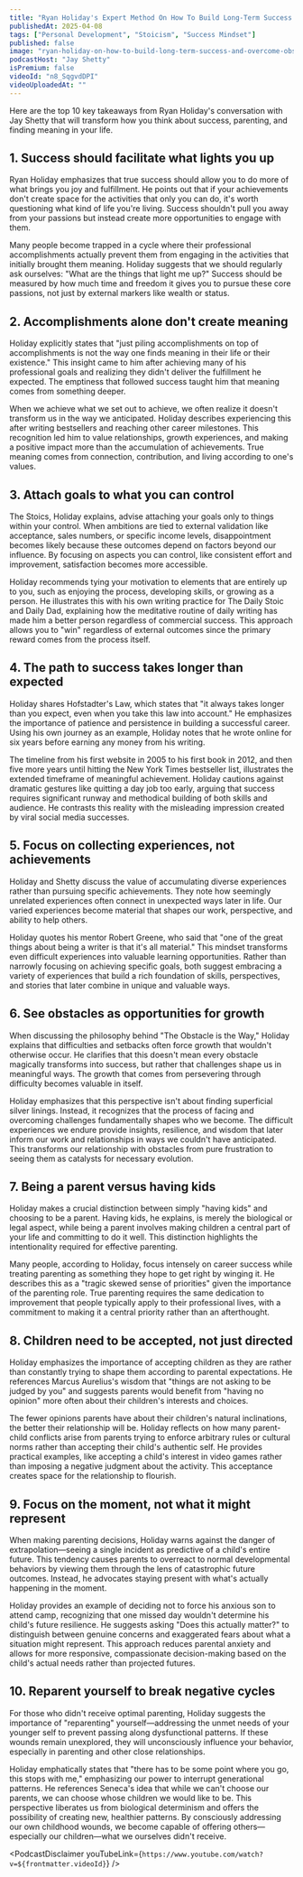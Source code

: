 ```yaml
---
title: "Ryan Holiday's Expert Method On How To Build Long-Term Success & Overcome Obstacles"
publishedAt: 2025-04-08
tags: ["Personal Development", "Stoicism", "Success Mindset"]
published: false
image: "ryan-holiday-on-how-to-build-long-term-success-and-overcome-obstacles.jpg"
podcastHost: "Jay Shetty"
isPremium: false
videoId: "n8_SqgvdDPI"
videoUploadedAt: ""
---
```



<PodcastSummaryPageLayout frontmatter={frontmatter}>

Here are the top 10 key takeaways from Ryan Holiday's conversation with Jay Shetty that will transform how you think about success, parenting, and finding meaning in your life.

## 1. Success should facilitate what lights you up

Ryan Holiday emphasizes that true success should allow you to do more of what brings you joy and fulfillment. He points out that if your achievements don't create space for the activities that only you can do, it's worth questioning what kind of life you're living. Success shouldn't pull you away from your passions but instead create more opportunities to engage with them.

Many people become trapped in a cycle where their professional accomplishments actually prevent them from engaging in the activities that initially brought them meaning. Holiday suggests that we should regularly ask ourselves: "What are the things that light me up?" Success should be measured by how much time and freedom it gives you to pursue these core passions, not just by external markers like wealth or status.

## 2. Accomplishments alone don't create meaning

Holiday explicitly states that "just piling accomplishments on top of accomplishments is not the way one finds meaning in their life or their existence." This insight came to him after achieving many of his professional goals and realizing they didn't deliver the fulfillment he expected. The emptiness that followed success taught him that meaning comes from something deeper.

When we achieve what we set out to achieve, we often realize it doesn't transform us in the way we anticipated. Holiday describes experiencing this after writing bestsellers and reaching other career milestones. This recognition led him to value relationships, growth experiences, and making a positive impact more than the accumulation of achievements. True meaning comes from connection, contribution, and living according to one's values.

## 3. Attach goals to what you can control

The Stoics, Holiday explains, advise attaching your goals only to things within your control. When ambitions are tied to external validation like acceptance, sales numbers, or specific income levels, disappointment becomes likely because these outcomes depend on factors beyond our influence. By focusing on aspects you can control, like consistent effort and improvement, satisfaction becomes more accessible.

Holiday recommends tying your motivation to elements that are entirely up to you, such as enjoying the process, developing skills, or growing as a person. He illustrates this with his own writing practice for The Daily Stoic and Daily Dad, explaining how the meditative routine of daily writing has made him a better person regardless of commercial success. This approach allows you to "win" regardless of external outcomes since the primary reward comes from the process itself.

## 4. The path to success takes longer than expected

Holiday shares Hofstadter's Law, which states that "it always takes longer than you expect, even when you take this law into account." He emphasizes the importance of patience and persistence in building a successful career. Using his own journey as an example, Holiday notes that he wrote online for six years before earning any money from his writing.

The timeline from his first website in 2005 to his first book in 2012, and then five more years until hitting the New York Times bestseller list, illustrates the extended timeframe of meaningful achievement. Holiday cautions against dramatic gestures like quitting a day job too early, arguing that success requires significant runway and methodical building of both skills and audience. He contrasts this reality with the misleading impression created by viral social media successes.

## 5. Focus on collecting experiences, not achievements

Holiday and Shetty discuss the value of accumulating diverse experiences rather than pursuing specific achievements. They note how seemingly unrelated experiences often connect in unexpected ways later in life. Our varied experiences become material that shapes our work, perspective, and ability to help others.

Holiday quotes his mentor Robert Greene, who said that "one of the great things about being a writer is that it's all material." This mindset transforms even difficult experiences into valuable learning opportunities. Rather than narrowly focusing on achieving specific goals, both suggest embracing a variety of experiences that build a rich foundation of skills, perspectives, and stories that later combine in unique and valuable ways.

## 6. See obstacles as opportunities for growth

When discussing the philosophy behind "The Obstacle is the Way," Holiday explains that difficulties and setbacks often force growth that wouldn't otherwise occur. He clarifies that this doesn't mean every obstacle magically transforms into success, but rather that challenges shape us in meaningful ways. The growth that comes from persevering through difficulty becomes valuable in itself.

Holiday emphasizes that this perspective isn't about finding superficial silver linings. Instead, it recognizes that the process of facing and overcoming challenges fundamentally shapes who we become. The difficult experiences we endure provide insights, resilience, and wisdom that later inform our work and relationships in ways we couldn't have anticipated. This transforms our relationship with obstacles from pure frustration to seeing them as catalysts for necessary evolution.

## 7. Being a parent versus having kids

Holiday makes a crucial distinction between simply "having kids" and choosing to be a parent. Having kids, he explains, is merely the biological or legal aspect, while being a parent involves making children a central part of your life and committing to do it well. This distinction highlights the intentionality required for effective parenting.

Many people, according to Holiday, focus intensely on career success while treating parenting as something they hope to get right by winging it. He describes this as a "tragic skewed sense of priorities" given the importance of the parenting role. True parenting requires the same dedication to improvement that people typically apply to their professional lives, with a commitment to making it a central priority rather than an afterthought.

## 8. Children need to be accepted, not just directed

Holiday emphasizes the importance of accepting children as they are rather than constantly trying to shape them according to parental expectations. He references Marcus Aurelius's wisdom that "things are not asking to be judged by you" and suggests parents would benefit from "having no opinion" more often about their children's interests and choices.

The fewer opinions parents have about their children's natural inclinations, the better their relationship will be. Holiday reflects on how many parent-child conflicts arise from parents trying to enforce arbitrary rules or cultural norms rather than accepting their child's authentic self. He provides practical examples, like accepting a child's interest in video games rather than imposing a negative judgment about the activity. This acceptance creates space for the relationship to flourish.

## 9. Focus on the moment, not what it might represent

When making parenting decisions, Holiday warns against the danger of extrapolation—seeing a single incident as predictive of a child's entire future. This tendency causes parents to overreact to normal developmental behaviors by viewing them through the lens of catastrophic future outcomes. Instead, he advocates staying present with what's actually happening in the moment.

Holiday provides an example of deciding not to force his anxious son to attend camp, recognizing that one missed day wouldn't determine his child's future resilience. He suggests asking "Does this actually matter?" to distinguish between genuine concerns and exaggerated fears about what a situation might represent. This approach reduces parental anxiety and allows for more responsive, compassionate decision-making based on the child's actual needs rather than projected futures.

## 10. Reparent yourself to break negative cycles

For those who didn't receive optimal parenting, Holiday suggests the importance of "reparenting" yourself—addressing the unmet needs of your younger self to prevent passing along dysfunctional patterns. If these wounds remain unexplored, they will unconsciously influence your behavior, especially in parenting and other close relationships.

Holiday emphatically states that "there has to be some point where you go, this stops with me," emphasizing our power to interrupt generational patterns. He references Seneca's idea that while we can't choose our parents, we can choose whose children we would like to be. This perspective liberates us from biological determinism and offers the possibility of creating new, healthier patterns. By consciously addressing our own childhood wounds, we become capable of offering others—especially our children—what we ourselves didn't receive.

<PodcastDisclaimer
  youTubeLink={`https://www.youtube.com/watch?v=${frontmatter.videoId}`}
/>

</PodcastSummaryPageLayout>
